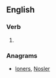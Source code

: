 ==English==

===Verb===
{{head|en|verb form}}

# {{en-third-person singular of|enrol}}

===Anagrams===
* [[loners#English|loners]], [[Nosler#English|Nosler]]